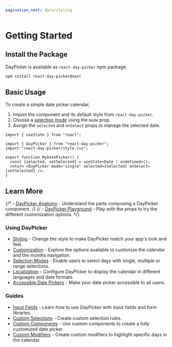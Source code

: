 ```yaml
---
pagination_next: docs/styling
---
```


# Getting Started

## Install the Package

DayPicker is available as `react-day-picker` npm package.

```bash npm2yarn
npm install react-day-picker@next
```

## Basic Usage

To create a simple date picker calendar,

1. Import the component and its default style from `react-day-picker`.
2. Choose a [selection mode](./docs/selection-modes) using the `mode` prop.
3. Assign the `selected` and `onSelect` props to manage the selected date.

```tsx
import { useState } from "react";

import { DayPicker } from "react-day-picker";
import "react-day-picker/style.css";

export function MyDatePicker() {
  const [selected, setSelected] = useState<Date | undefined>();
  return <DayPicker mode="single" selected={selected} onSelect={setSelected} />;
}
```

<BrowserWindow>
  <Examples.Start />
</BrowserWindow>

## Learn More

{/* - [DayPicker Anatomy](./docs/anatomy) - Understand the parts composing a DayPicker component. */}
{/* - [DayPicker Playground](./playground) - Play with the props to try the different customization options. */}

### Using DayPicker

- [Styling](./docs/styling) - Change the style to make DayPicker match your app's look and feel.
- [Customization](./docs/customization) - Explore the options available to customize the calendar and the months navigation.
- [Selection Modes](./docs/selection-modes) - Enable users to select days with single, multiple or range selections.
- [Localization](./docs/localization) - Configure DayPicker to display the calendar in different languages and date formats.
- [Accessible Date Pickers](./docs/accessibility) - Make your date picker accessible to all users.

### Guides

- [Input Fields](./guides/input-fields) - Learn how to use DayPicker with input fields and form libraries.
- [Custom Selections](./guides/custom-selections) - Create custom selection rules.
- [Custom Components](./guides/custom-components) - Use custom components to create a fully customized date picker.
- [Custom Modifiers](./guides/custom-modifiers) - Create custom modifiers to highlight specific days in the calendar.
